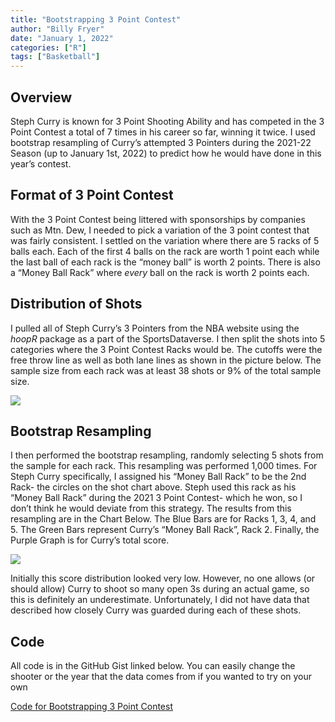 ```yaml
---
title: "Bootstrapping 3 Point Contest"
author: "Billy Fryer"
date: "January 1, 2022"
categories: ["R"]
tags: ["Basketball"]
---
```



## Overview

Steph Curry is known for 3 Point Shooting Ability and has competed in the 3 Point Contest a total of 7 times in his career so far, winning it twice. I used bootstrap resampling of Curry's attempted 3 Pointers during the 2021-22 Season (up to January 1st, 2022) to predict how he would have done in this year's contest.

## Format of 3 Point Contest

With the 3 Point Contest being littered with sponsorships by companies such as Mtn. Dew, I needed to pick a variation of the 3 point contest that was fairly consistent. I settled on the variation where there are 5 racks of 5 balls each. Each of the first 4 balls on the rack are worth 1 point each while the last ball of each rack is the "money ball" is worth 2 points. There is also a "Money Ball Rack" where *every* ball on the rack is worth 2 points each.

## Distribution of Shots

I pulled all of Steph Curry's 3 Pointers from the NBA website using the *hoopR* package as a part of the SportsDataverse. I then split the shots into 5 categories where the 3 Point Contest Racks would be. The cutoffs were the free throw line as well as both lane lines as shown in the picture below. The sample size from each rack was at least 38 shots or 9% of the total sample size.

![](Steph Curry 3 Pointers.png)

## Bootstrap Resampling

I then performed the bootstrap resampling, randomly selecting 5 shots from the sample for each rack. This resampling was performed 1,000 times. For Steph Curry specifically, I assigned his "Money Ball Rack" to be the 2nd Rack- the circles on the shot chart above. Steph used this rack as his "Money Ball Rack" during the 2021 3 Point Contest- which he won, so I don't think he would deviate from this strategy. The results from this resampling are in the Chart Below. The Blue Bars are for Racks 1, 3, 4, and 5. The Green Bars represent Curry's "Money Ball Rack", Rack 2. Finally, the Purple Graph is for Curry's total score.

![](grid bootstrap.png)

Initially this score distribution looked very low. However, no one allows (or should allow) Curry to shoot so many open 3s during an actual game, so this is definitely an underestimate. Unfortunately, I did not have data that described how closely Curry was guarded during each of these shots.

## Code

All code is in the GitHub Gist linked below. You can easily change the shooter or the year that the data comes from if you wanted to try on your own

[Code for Bootstrapping 3 Point Contest](https://gist.github.com/b4billy/bb54ae006dfd4da73b3819be6c16676a)